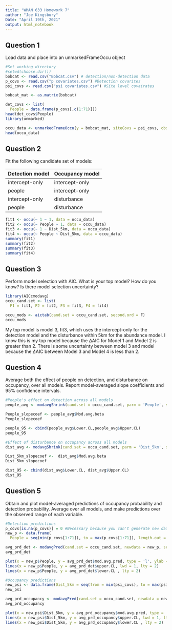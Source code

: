---
title: "WMAN 633 Homework 7"
author: "Joe Kingsbury"
Date: "April 19th, 2021"
output: html_notebook
---

## **Question 1**
Load data and place into an unmarkedFrameOccu object

```{r, echo=TRUE}
#Set working directory
#setwd(choose.dir())
bobcat <- read.csv("Bobcat.csv") # detection/non-detection data
p_covs <- read.csv("p covariates.csv") #Detection covarites
psi_covs <- read.csv("psi covariates.csv") #Site level covairates

bobcat_mat <- as.matrix(bobcat)

det_covs <- list(
  People = data.frame(p_covs[,c(1:71)]))
head(det_covs$People)
library(unmarked)

occu_data <- unmarkedFrameOccu(y = bobcat_mat, siteCovs = psi_covs, obsCovs = det_covs)
head(occu_data)
```

## **Question 2**
Fit the following candidate set of models:

Detection model |Occupancy model
--------------- | ----------------
intercept-only  |intercept-only
people          |intercept-only
intercept-only  |disturbance
people          |disturbance

```{r, echo=TRUE}
fit1 <- occu(~ 1 ~ 1, data = occu_data)
fit2 <- occu(~ People ~ 1, data = occu_data)
fit3 <- occu(~ 1 ~ Dist_5km, data = occu_data)
fit4 <- occu(~ People ~ Dist_5km, data = occu_data)
summary(fit1)
summary(fit2)
summary(fit3)
summary(fit4)
```

## **Question 3**
Perform model selection with AIC. What is your top model? How do you know? Is there model selection uncertainty?

```{r, echo=TRUE}
library(AICcmodavg)
occu_cand.set <- list(
  F1 = fit1, F2 = fit2, F3 = fit3, F4 = fit4)

occu_mods <- aictab(cand.set = occu_cand.set, second.ord = F)
occu_mods
```
My top model is model 3, fit3, which uses the intercept-only for the detection model and the disturbance within 5km for the abundance model. I know this is my top model because the $\Delta$AIC for Model 1 and Model 2 is greater than 2. There is some uncertainty between model 3 and model because the $\Delta$AIC between Model 3 and Model 4 is less than 2.

## **Question 4**
Average both the effect of people on detection, and disturbance on occupancy, over all models. Report model-averaged slope coefficients and 95% confidence intervals.

```{r, echo=TRUE}
#People's effect on detection across all models
people_avg <- modavgShrink(cand.set = occu_cand.set, parm = 'People', second.ord = F, parm.type = 'detect')

People_slopecoef <- people_avg$Mod.avg.beta
People_slopecoef

people_95 <- cbind(people_avg$Lower.CL,people_avg$Upper.CL)
people_95

#Effect of disturbance on occupancy across all models
dist_avg <- modavgShrink(cand.set = occu_cand.set, parm = 'Dist_5km', second.ord = F, parm.type = 'psi')

Dist_5km_slopecoef <-  dist_avg$Mod.avg.beta
Dist_5km_slopecoef

dist_95 <- cbind(dist_avg$Lower.CL, dist_avg$Upper.CL)
dist_95
```

## **Question 5**
Obtain and plot model-averaged predictions of occupancy probability and detection probability. Average over all models, and make predictions over the observed range of each variable.

```{r, echo=TRUE}
#Detection predictions
p_covs[is.na(p_covs)] = 0 #Necessary because you can't generate new data with NAs
new_p <- data.frame(
  People = seq(min(p_covs[1:71]), to = max(p_covs[1:71]), length.out = 100))

avg_prd_det <- modavgPred(cand.set = occu_cand.set, newdata = new_p, second.ord = F, parm.type = 'detect') 
avg_prd_det

plot(x = new_p$People, y = avg_prd_det$mod.avg.pred, type = 'l', ylab = 'Predicted Detection Probability', xlab = 'People', ylim = c(0, max(avg_prd_det$upper.CL)))
lines(x = new_p$People, y = avg_prd_det$upper.CL, lwd = 1, lty = 2)
lines(x = new_p$People, y = avg_prd_det$lower.CL , lty = 2)

#Occupancy predictions
new_psi <- data.frame(Dist_5km = seq(from = min(psi_covs), to = max(psi_covs), length.out = 100))
new_psi

avg_prd_occupancy <- modavgPred(cand.set = occu_cand.set, newdata = new_psi, second.ord = F, parm.type = 'psi')
avg_prd_occupancy

plot(x = new_psi$Dist_5km, y = avg_prd_occupancy$mod.avg.pred, type = 'l', ylab = 'Predicted Occupancy Probability', xlab = 'Disturbance within 5km')
lines(x = new_psi$Dist_5km, y = avg_prd_occupancy$upper.CL, lwd = 1, lty = 2)
lines(x = new_psi$Dist_5km, y = avg_prd_occupancy$lower.CL , lty = 2)
```

